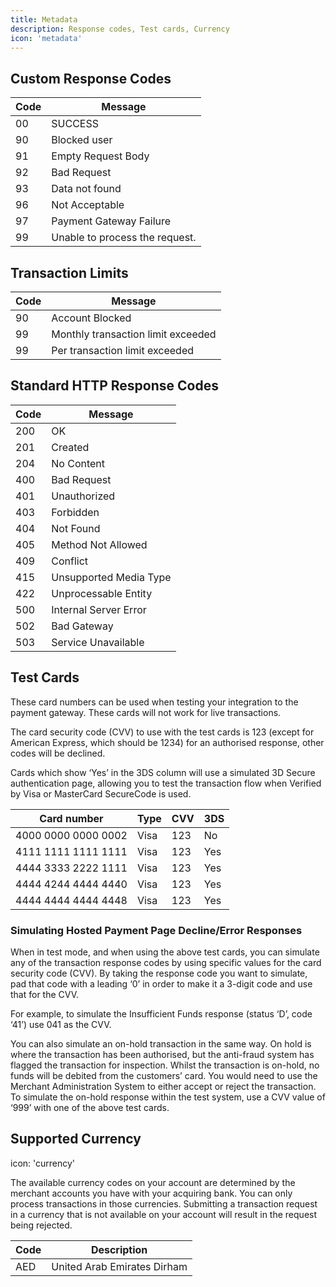 ```yaml
---
title: Metadata
description: Response codes, Test cards, Currency
icon: 'metadata'
---
```


## Custom Response Codes

| Code | Message |
|------|--------------------------------|
| 00   | SUCCESS |
| 90   | Blocked user |
| 91   | Empty Request Body |
| 92   | Bad Request |
| 93   | Data not found |
| 96   | Not Acceptable |
| 97   | Payment Gateway Failure |
| 99   | Unable to process the request. |

## Transaction Limits

| Code | Message |
|------|--------------------------------|
| 90   | Account Blocked |
| 99   | Monthly transaction limit exceeded |
| 99   | Per transaction limit exceeded |

## Standard HTTP Response Codes

| Code | Message |
|------|--------------------------------|
| 200  | OK |
| 201  | Created |
| 204  | No Content |
| 400  | Bad Request |
| 401  | Unauthorized |
| 403  | Forbidden |
| 404  | Not Found |
| 405  | Method Not Allowed |
| 409  | Conflict |
| 415  | Unsupported Media Type |
| 422  | Unprocessable Entity |
| 500  | Internal Server Error |
| 502  | Bad Gateway |
| 503  | Service Unavailable |

## Test Cards

These card numbers can be used when testing your integration to the payment gateway. These cards will not work for live transactions.

The card security code (CVV) to use with the test cards is 123 (except for American Express, which should be 1234) for an authorised response, other codes will be declined.

Cards which show ‘Yes’ in the 3DS column will use a simulated 3D Secure authentication page, allowing you to test the transaction flow when Verified by Visa or MasterCard SecureCode is used.

| Card number          | Type  | CVV | 3DS |
|----------------------|------|-----|-----|
| 4000 0000 0000 0002 | Visa | 123 | No  |
| 4111 1111 1111 1111 | Visa | 123 | Yes |
| 4444 3333 2222 1111 | Visa | 123 | Yes |
| 4444 4244 4444 4440 | Visa | 123 | Yes |
| 4444 4444 4444 4448 | Visa | 123 | Yes |

### Simulating Hosted Payment Page Decline/Error Responses

When in test mode, and when using the above test cards, you can simulate any of the transaction response codes by using specific values for the card security code (CVV). By taking the response code you want to simulate, pad that code with a leading ‘0’ in order to make it a 3-digit code and use that for the CVV.

For example, to simulate the Insufficient Funds response (status ‘D’, code ‘41’) use 041 as the CVV.

You can also simulate an on-hold transaction in the same way. On hold is where the transaction has been authorised, but the anti-fraud system has flagged the transaction for inspection. Whilst the transaction is on-hold, no funds will be debited from the customers’ card. You would need to use the Merchant Administration System to either accept or reject the transaction. To simulate the on-hold response within the test system, use a CVV value of ‘999’ with one of the above test cards.


## Supported Currency

icon: 'currency'

The available currency codes on your account are determined by the merchant accounts you have with your acquiring bank. You can only process transactions in those currencies. Submitting a transaction request in a currency that is not available on your account will result in the request being rejected.

| Code | Description |
|------|--------------------------------|
| AED  | United Arab Emirates Dirham |


